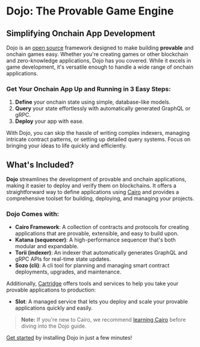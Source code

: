 



# Dojo: The Provable Game Engine

## Simplifying Onchain App Development

Dojo is an [open source](https://github.com/dojoengine/dojo) framework designed to make building **provable** and onchain games easy. Whether you're creating games or other blockchain and zero-knowledge applications, Dojo has you covered. While it excels in game development, it's versatile enough to handle a wide range of onchain applications.

### Get Your Onchain App Up and Running in 3 Easy Steps:

1. **Define** your onchain state using simple, database-like models.
2. **Query** your state effortlessly with automatically generated GraphQL or gRPC.
3. **Deploy** your app with ease.

With Dojo, you can skip the hassle of writing complex indexers, managing intricate contract patterns, or setting up detailed query systems. Focus on bringing your ideas to life quickly and efficiently.


## What's Included?

**Dojo** streamlines the development of provable and onchain applications, making it easier to deploy and verify them on blockchains. It offers a straightforward way to define applications using [Cairo](https://www.cairo-lang.org/) and provides a comprehensive toolset for building, deploying, and managing your projects.

### Dojo Comes with:

- **Cairo Framework**: A collection of contracts and protocols for creating applications that are provable, extensible, and easy to build upon.
- **Katana (sequencer)**: A high-performance sequencer that's both modular and expandable.
- **Torii (indexer)**: An indexer that automatically generates GraphQL and gRPC APIs for real-time state updates.
- **Sozo (cli)**: A cli tool for planning and managing smart contract deployments, upgrades, and maintenance.

Additionally, [Cartridge](https://cartridge.gg) offers tools and services to help you take your provable applications to production:

- **Slot**: A managed service that lets you deploy and scale your provable applications quickly and easily.

> **Note:** If you're new to Cairo, we recommend [learning Cairo](https://book.cairo-lang.org) before diving into the Dojo guide.

[Get started](/getting-started.md) by installing Dojo in just a few minutes! 
